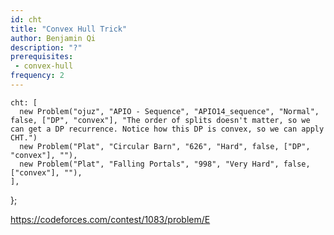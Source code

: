 ```yaml
---
id: cht
title: "Convex Hull Trick"
author: Benjamin Qi
description: "?"
prerequisites: 
 - convex-hull
frequency: 2
---
```



    cht: [
      new Problem("ojuz", "APIO - Sequence", "APIO14_sequence", "Normal", false, ["DP", "convex"], "The order of splits doesn't matter, so we can get a DP recurrence. Notice how this DP is convex, so we can apply CHT.")
      new Problem("Plat", "Circular Barn", "626", "Hard", false, ["DP", "convex"], ""),
      new Problem("Plat", "Falling Portals", "998", "Very Hard", false, ["convex"], ""),
    ],
};

<Resources>
  <Resource source="cp-algo" title="Convex Hull Trick" url="geometry/convex_hull_trick.html" starred> </Resource>
  <Resource source="CF" title="Convex Hull Trick - Geo Being Useful" url="blog/entry/63823" starred> </Resource>
</Resources>

<Problems problems={problems.cht} />

https://codeforces.com/contest/1083/problem/E